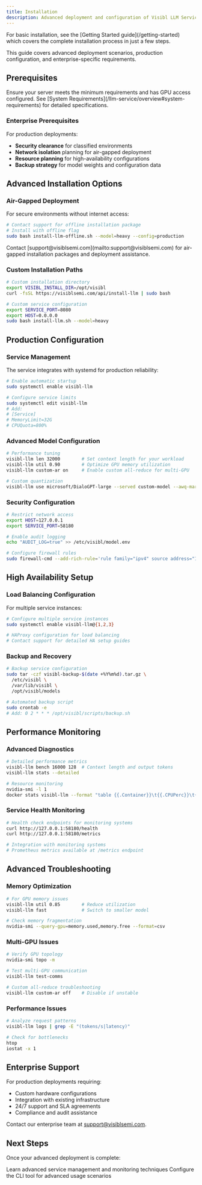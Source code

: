 ```yaml
---
title: Installation
description: Advanced deployment and configuration of Visibl LLM Service
---
```


<Info>
For basic installation, see the [Getting Started guide](/getting-started) which covers the complete installation process in just a few steps.
</Info>

This guide covers advanced deployment scenarios, production configuration, and enterprise-specific requirements.

## Prerequisites

<Warning>
Ensure your server meets the minimum requirements and has GPU access configured. See [System Requirements](/llm-service/overview#system-requirements) for detailed specifications.
</Warning>

### Enterprise Prerequisites

For production deployments:

- **Security clearance** for classified environments
- **Network isolation** planning for air-gapped deployment  
- **Resource planning** for high-availability configurations
- **Backup strategy** for model weights and configuration data

## Advanced Installation Options

### Air-Gapped Deployment

For secure environments without internet access:

```bash
# Contact support for offline installation package
# Install with offline flag
sudo bash install-llm-offline.sh --model=heavy --config=production
```

<Info>
Contact [support@visiblsemi.com](mailto:support@visiblsemi.com) for air-gapped installation packages and deployment assistance.
</Info>

### Custom Installation Paths

```bash
# Custom installation directory
export VISIBL_INSTALL_DIR=/opt/visibl
curl -fsSL https://visiblsemi.com/api/install-llm | sudo bash

# Custom service configuration
export SERVICE_PORT=8080
export HOST=0.0.0.0
sudo bash install-llm.sh --model=heavy
```

## Production Configuration

### Service Management

The service integrates with systemd for production reliability:

```bash
# Enable automatic startup
sudo systemctl enable visibl-llm

# Configure service limits
sudo systemctl edit visibl-llm
# Add:
# [Service]
# MemoryLimit=32G
# CPUQuota=800%
```

### Advanced Model Configuration

```bash
# Performance tuning
visibl-llm len 32000        # Set context length for your workload
visibl-llm util 0.90        # Optimize GPU memory utilization
visibl-llm custom-ar on     # Enable custom all-reduce for multi-GPU

# Custom quantization
visibl-llm use microsoft/DialoGPT-large --served custom-model --awq-marlin
```

### Security Configuration

```bash
# Restrict network access
export HOST=127.0.0.1
export SERVICE_PORT=58180

# Enable audit logging
echo "AUDIT_LOG=true" >> /etc/visibl/model.env

# Configure firewall rules
sudo firewall-cmd --add-rich-rule='rule family="ipv4" source address="10.0.0.0/8" port port="58180" protocol="tcp" accept'
```

## High Availability Setup

### Load Balancing Configuration

For multiple service instances:

```bash
# Configure multiple service instances
sudo systemctl enable visibl-llm@{1,2,3}

# HAProxy configuration for load balancing
# Contact support for detailed HA setup guides
```

### Backup and Recovery

```bash
# Backup service configuration
sudo tar -czf visibl-backup-$(date +%Y%m%d).tar.gz \
  /etc/visibl \
  /var/lib/visibl \
  /opt/visibl/models

# Automated backup script
sudo crontab -e
# Add: 0 2 * * * /opt/visibl/scripts/backup.sh
```

## Performance Monitoring

### Advanced Diagnostics

```bash
# Detailed performance metrics
visibl-llm bench 16000 128  # Context length and output tokens
visibl-llm stats --detailed

# Resource monitoring
nvidia-smi -l 1
docker stats visibl-llm --format "table {{.Container}}\t{{.CPUPerc}}\t{{.MemUsage}}"
```

### Service Health Monitoring

```bash
# Health check endpoints for monitoring systems
curl http://127.0.0.1:58180/health
curl http://127.0.0.1:58180/metrics

# Integration with monitoring systems
# Prometheus metrics available at /metrics endpoint
```

## Advanced Troubleshooting

### Memory Optimization

```bash
# For GPU memory issues
visibl-llm util 0.85        # Reduce utilization
visibl-llm fast             # Switch to smaller model

# Check memory fragmentation
nvidia-smi --query-gpu=memory.used,memory.free --format=csv
```

### Multi-GPU Issues

```bash
# Verify GPU topology
nvidia-smi topo -m

# Test multi-GPU communication
visibl-llm test-comms

# Custom all-reduce troubleshooting
visibl-llm custom-ar off    # Disable if unstable
```

### Performance Issues

```bash
# Analyze request patterns
visibl-llm logs | grep -E "(tokens/s|latency)"

# Check for bottlenecks
htop
iostat -x 1
```

## Enterprise Support

For production deployments requiring:
- Custom hardware configurations
- Integration with existing infrastructure  
- 24/7 support and SLA agreements
- Compliance and audit assistance

Contact our enterprise team at [support@visiblsemi.com](mailto:support@visiblsemi.com).

## Next Steps

Once your advanced deployment is complete:

<CardGroup cols={2}>
  <Card title="Service Management" icon="settings" href="/llm-service/usage">
    Learn advanced service management and monitoring techniques
  </Card>
  
  <Card title="CLI Integration" icon="terminal" href="/cli/installation">
    Configure the CLI tool for advanced usage scenarios
  </Card>
</CardGroup>